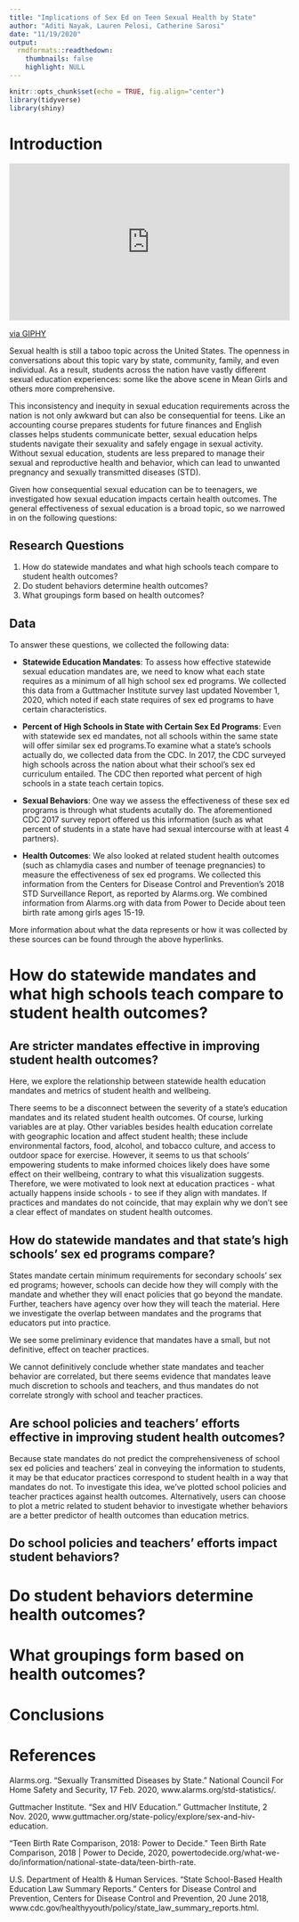 ```yaml
---
title: "Implications of Sex Ed on Teen Sexual Health by State"
author: "Aditi Nayak, Lauren Pelosi, Catherine Sarosi"
date: "11/19/2020"
output:
  rmdformats::readthedown:
    thumbnails: false
    highlight: NULL
---
```


```r
knitr::opts_chunk$set(echo = TRUE, fig.align="center")
library(tidyverse)
library(shiny)
```

# Introduction

<div style="width:100%;height:0;padding-bottom:56%;position:relative;"><iframe src="https://giphy.com/embed/3o7aTDP5aDFogC5KmY" width="100%" height="100%" style="position:absolute" frameBorder="0" class="giphy-embed" allowFullScreen></iframe></div><p><a href="https://giphy.com/gifs/filmeditor-movie-mean-girls-3o7aTDP5aDFogC5KmY">via GIPHY</a></p>

Sexual health is still a taboo topic across the United States. The openness in conversations about this topic vary by state, community, family, and even individual. As a result, students across the nation have vastly different sexual education experiences: some like the above scene in Mean Girls and others more comprehensive. 

This inconsistency and inequity in sexual education requirements across the nation is not only awkward but can also be consequential for teens. Like an accounting course prepares students for future finances and English classes helps students communicate better, sexual education helps students navigate their sexuality and safely engage in sexual activity. Without sexual education, students are less prepared to manage their sexual and reproductive health and behavior, which can lead to unwanted pregnancy and sexually transmitted diseases (STD).

Given how consequential sexual education can be to teenagers, we investigated how sexual education impacts certain health outcomes. The general effectiveness of sexual education is a broad topic, so we narrowed in on the following questions:

## Research Questions
(1) How do statewide mandates and what high schools teach compare to student health outcomes?
(2) Do student behaviors determine health outcomes?
(3) What groupings form based on health outcomes?

## Data

To answer these questions, we collected the following data:

  - **Statewide Education Mandates**: To assess how effective statewide sexual education mandates are, we need to know what each state requires as a minimum of all high school sex ed programs. We collected this data from a Guttmacher Institute survey last updated November 1, 2020, which noted if each state requires of sex ed programs to have certain characteristics.


  - **Percent of High Schools in State with Certain Sex Ed Programs**: Even with statewide sex ed mandates, not all schools within the same state will offer similar sex ed programs.To examine what a state’s schools actually do, we collected data from the CDC. In 2017, the CDC surveyed high schools across the nation about what their school’s sex ed curriculum entailed. The CDC then reported what percent of high schools in a state teach certain topics.
    
    
  - **Sexual Behaviors**: One way we assess the effectiveness of these sex ed programs is through what students acutally do. The aforementioned CDC 2017 survey report offered us this information (such as what percent of students in a state have had sexual intercourse with at least 4 partners). 
	
	
  - **Health Outcomes**: We also looked at related student health outcomes (such as chlamydia cases and number of teenage pregnancies) to measure the effectiveness of sex ed programs. We collected this information from the Centers for Disease Control and Prevention’s 2018 STD Surveillance Report, as reported by Alarms.org. We combined information from Alarms.org with data from Power to Decide about teen birth rate among girls ages 15-19.


More information about what the data represents or how it was collected by these sources can be found through the above hyperlinks.


# How do statewide mandates and what high schools teach compare to student health outcomes?

## Are stricter mandates effective in improving student health outcomes?

Here, we explore the relationship between statewide health education mandates and metrics of student health and wellbeing. 

There seems to be a disconnect between the severity of a state’s education mandates and its related student health outcomes. Of course, lurking variables are at play. Other variables besides health education correlate with geographic location and affect student health; these include environmental factors, food, alcohol, and tobacco culture, and access to outdoor space for exercise. However, it seems to us that schools’ empowering students to make informed choices likely does have some effect on their wellbeing, contrary to what this visualization suggests. Therefore, we were motivated to look next at education practices - what actually happens inside schools - to see if they align with mandates. If practices and mandates do not coincide, that may explain why we don’t see a clear effect of mandates on student health outcomes. 

## How do statewide mandates and that state’s high schools’ sex ed programs compare?

States mandate certain minimum requirements for secondary schools’ sex ed programs; however, schools can decide how they will comply with the mandate and whether they will enact policies that go beyond the mandate. Further, teachers have agency over how they will teach the material. Here we investigate the overlap between mandates and the programs that educators put into practice. 

We see some preliminary evidence that mandates have a small, but not definitive, effect on teacher practices. 

We cannot definitively conclude whether state mandates and teacher behavior are correlated, but there seems evidence that mandates leave much discretion to schools and teachers, and thus mandates do not correlate strongly with school and teacher practices. 

## Are school policies and teachers’ efforts effective in improving student health outcomes?

Because state mandates do not predict the comprehensiveness of school sex ed policies and teachers’ zeal in conveying the information to students, it may be that educator practices correspond to student health in a way that mandates do not. To investigate this idea, we’ve plotted school policies and teacher practices against health outcomes. Alternatively, users can choose to plot a metric related to student behavior to investigate whether behaviors are a better predictor of health outcomes than education metrics. 

## Do school policies and teachers’ efforts impact student behaviors?

# Do student behaviors determine health outcomes?

# What groupings form based on health outcomes?

# Conclusions

# References

Alarms.org. “Sexually Transmitted Diseases by State.” National Council For Home Safety and Security, 17 Feb. 2020, www.alarms.org/std-statistics/.   

Guttmacher Institute. “Sex and HIV Education.” Guttmacher Institute, 2 Nov. 2020, www.guttmacher.org/state-policy/explore/sex-and-hiv-education.   

“Teen Birth Rate Comparison, 2018: Power to Decide.” Teen Birth Rate Comparison, 2018 | Power to Decide, 2020, powertodecide.org/what-we-do/information/national-state-data/teen-birth-rate.   

U.S. Department of Health & Human Services. “State School-Based Health Education Law Summary Reports.” Centers for Disease Control and Prevention, Centers for Disease Control and Prevention, 20 June 2018, www.cdc.gov/healthyyouth/policy/state_law_summary_reports.html. 
